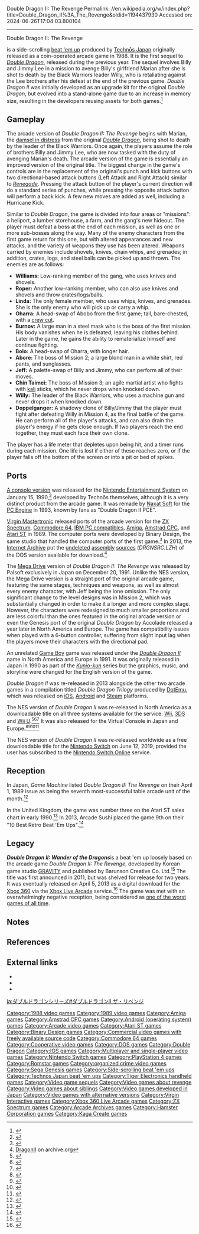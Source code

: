 Double Dragon II: The Revenge
Permalink: //en.wikipedia.org/w/index.php?title=Double_Dragon_II%3A_The_Revenge&oldid=1194437930
Accessed on: 2024-06-26T17:04:03.800104



------
Double Dragon II: The Revenge
{{Redirect|Double Dragon II|other games with the same title|Double Dragon II (disambiguation)}}
{{Use mdy dates|date=October 2020}}
{{More citations needed|date=July 2008}}
{{Infobox video game
|title = Double Dragon II: The Revenge
|image = DD2 Flyer.jpg
|image_size = 
|caption = Arcade flyer
|developer = [[Technōs Japan]]
|publisher = Technōs Japan
|composer = Kazunaka Yamane
|designer =
[[Yoshihisa Kishimoto]]
|released = {{vgrelease|NA|November 1988<ref name="Game-Machine">{{cite magazine |title=Overseas Readers Column: Parallel Case Influenced Manufacturers' Marketing At AMOA Expo '88 |magazine=[[:ja:ゲームマシン|Game Machine]]| issue=353 |publisher=[[:ja:アミューズメント通信社|Amusement Press, Inc.]] |date=December 15, 1988 |page=26 |url=https://onitama.tv/gamemachine/pdf/19881215p.pdf#page=14}}</ref><ref>{{cite web |title=Double Dragon II - The Revenge (USA) |url=https://flyers.arcade-museum.com/?page=thumbs&db=videodb&id=5671 |website=The Arcade Flyer Archive |access-date=13 March 2021}}</ref>|JP|December 1988<ref>{{cite web |title=Double Dragon II - The Revenge (Japan) |url=https://flyers.arcade-museum.com/?page=thumbs&db=videodb&id=6245 |website=The Arcade Flyer Archive |access-date=13 March 2021}}</ref><ref name="Game-Machine"/>|EU|January 1989<ref name="CU65"/>}}
|genre = [[Beat 'em up]]
|modes = [[Single-player video game|Single-player]], [[Multiplayer video game|multiplayer]]
|arcade system = 
|platforms =[[Arcade video game|Arcade]], [[Mega Drive]], [[PC Engine]], [[ZX Spectrum]], [[Commodore 64]], [[Amstrad CPC]], [[Atari ST]], [[Amiga]], [[IBM PC]], [[iOS]], [[Android (operating system)|Android]]
|series = ''[[Double Dragon]]''
}}

{{nihongo foot|'''''Double Dragon II: The Revenge'''''|{{ruby|双截龍|ダブルドラゴン}}II ザ・リベンジ||lead=yes|group=lower-alpha}} is a side-scrolling [[beat 'em up]] produced by [[Technōs Japan]] originally released as a coin-operated arcade game in 1988. It is the first sequel to ''[[Double Dragon (video game)|Double Dragon]]'', released during the previous year. The sequel involves Billy and Jimmy Lee in a mission to avenge Billy's girlfriend Marian after she is shot to death by the Black Warriors leader Willy, who is retaliating against the Lee brothers after his defeat at the end of the previous game. ''Double Dragon II'' was initially developed as an upgrade kit for the original ''Double Dragon'', but evolved into a stand-alone game due to an increase in memory size, resulting in the developers reusing assets for both games.<ref name=rom_exchange>{{cite web|url=http://happy.ap.teacup.com/page02/|title=Kishimoto on ''Double Dragon II: The Revenge''|language=ja|access-date=July 20, 2015|archive-date=January 13, 2016|archive-url=https://web.archive.org/web/20160113120854/http://happy.ap.teacup.com/page02/|url-status=dead}}</ref>

==Gameplay==
The arcade version of ''Double Dragon II: The Revenge'' begins with Marian, the [[damsel in distress]] from the original ''[[Double Dragon (video game)|Double Dragon]]'', being shot to death by the leader of the Black Warriors. Once again, the players assume the role of brothers Billy and Jimmy Lee, who are now tasked with the duty of avenging Marian's death. The arcade version of the game is essentially an improved version of the original title. The biggest change in the game's controls are in the replacement of the original's punch and kick buttons with two directional-based attack buttons (Left Attack and Right Attack) similar to ''[[Renegade (video game)|Renegade]]''. Pressing the attack button of the player's current direction will do a standard series of punches, while pressing the opposite attack button will perform a back kick. A few new moves are added as well, including a Hurricane Kick.

Similar to ''Double Dragon'', the game is divided into four areas or "missions": a heliport, a lumber storehouse, a farm, and the gang's new hideout. The player must defeat a boss at the end of each mission, as well as one or more sub-bosses along the way. Many of the enemy characters from the first game return for this one, but with altered appearances and new attacks, and the variety of weapons they use has been altered. Weapons carried by enemies include shovels, knives, chain whips, and grenades; in addition, crates, logs, and steel balls can be picked up and thrown. The enemies are as follows:

* '''Williams:''' Low-ranking member of the gang, who uses knives and shovels.
* '''Roper:''' Another low-ranking member, who can also use knives and shovels and throw crates/logs/balls.
* '''Linda:''' The only female member, who uses whips, knives, and grenades. She is the only enemy who will pick up or carry a whip.
* '''Oharra:''' A head-swap of Abobo from the first game; tall, bare-chested, with a [[crew cut]].
* '''Burnov:''' A large man in a steel mask who is the boss of the first mission. His body vanishes when he is defeated, leaving his clothes behind. Later in the game, he gains the ability to rematerialize himself and continue fighting.
* '''Bolo:''' A head-swap of Oharra, with longer hair.
* '''Abore:''' The boss of Mission 2; a large blond man in a white shirt, red pants, and sunglasses.
* '''Jeff:''' A palette-swap of Billy and Jimmy, who can perform all of their moves. 
* '''Chin Taimei:''' The boss of Mission 3; an agile martial artist who fights with [[arnis|kali]] sticks, which he never drops when knocked down.
* '''Willy:''' The leader of the Black Warriors, who uses a machine gun and never drops it when knocked down.
* '''Doppelganger:''' A shadowy clone of Billy/Jimmy that the player must fight after defeating Willy in Mission 4, as the final battle of the game. He can perform all of the player's attacks, and can also drain the player's energy if he gets close enough. If two players reach the end together, they must each face their own clone.

The player has a life meter that depletes upon being hit, and a timer runs during each mission. One life is lost if either of these reaches zero, or if the player falls off the bottom of the screen or into a pit or bed of spikes.

==Ports==
[[Double Dragon II: The Revenge (NES video game)|A console version]] was released for the [[Nintendo Entertainment System]] on January 15, 1990,<ref>{{cite magazine |url=https://retrocdn.net/images/6/6e/EGM_US_008.pdf |title=''Double Dragon 2'' |date=March 1990 |magazine=Electronic Gaming Monthly |page=10 |access-date=March 13, 2019}}</ref> developed by Technōs themselves, although it is a very distinct product from the arcade game. It was remade by [[Naxat Soft]] for the [[PC Engine]] in 1993, known by fans as "Double Dragon II PCE".

[[Virgin Interactive|Virgin Mastertronic]] released ports of the arcade version for the [[ZX Spectrum]], [[Commodore 64]], [[IBM PC compatible]]s, [[Amiga]], [[Amstrad CPC]], and [[Atari ST]] in 1989. The computer ports were developed by Binary Design, the same studio that handled the computer ports of the first game.<ref>{{WoS game|id=0001458}}</ref> In 2013, the [[Internet Archive]] put the [[undelete]]d [[Assembly language|assembly]] [[Source code|sources]] (''DRGNSRC.LZH'') of the DOS version available for download.<ref>[https://archive.org/details/DRAGONII DragonII] on archive.org</ref>

The [[Mega Drive]] version of ''Double Dragon II: The Revenge'' was released by Palsoft exclusively in Japan on December 20, 1991. Unlike the NES version, the Mega Drive version is a straight port of the original arcade game, featuring the same stages, techniques and weapons, as well as almost every enemy character, with Jeff being the lone omission. The only significant change to the level designs was in Mission 2, which was substantially changed in order to make it a longer and more complex stage. However, the characters were redesigned to much smaller proportions and are less colorful than the ones featured in the original arcade version or even the Genesis port of the original ''Double Dragon'' by Accolade released a year later in North America and Europe. The game has compatibility issues when played with a 6-button controller, suffering from slight input lag when the players move their characters with the directional pad.

An unrelated [[Game Boy]] game was released under the ''[[Double Dragon II (Game Boy)|Double Dragon II]]'' name in North America and Europe in 1991. It was originally released in Japan in 1990 as part of the ''[[Kunio-kun]]'' series but the graphics, music, and storyline were changed for the English version of the game.

''Double Dragon II'' was re-released in 2013 alongside the other two arcade games in a compilation titled ''Double Dragon Trilogy'' produced by [[DotEmu]], which was released on [[iOS]], [[Android (operating system)|Android]] and [[Steam (service)|Steam]] platforms.

The NES version of ''Double Dragon II'' was re-released in North America as a downloadable title on all three systems available for the service: [[Wii]], [[3DS]] and [[Wii U]].<ref>{{Cite web|url=https://www.nintendo.com/games/detail/UuXX8OZFLChK4rU9eUALRvYbJRnwHq_b|title=Nintendo - Official Site - Video Game Consoles, Games - Nintendo - Official Site|access-date=December 11, 2018|archive-date=February 14, 2019|archive-url=https://web.archive.org/web/20190214125124/https://www.nintendo.com/games/detail/UuXX8OZFLChK4rU9eUALRvYbJRnwHq_b|url-status=dead}}</ref><ref>{{Cite web|url=https://www.nintendo.com/games/detail/yDOglz-Pkq61LlNnEK9U0Wt5dYU6M3KW|title = Nintendo - Official Site - Video Game Consoles, Games - Nintendo - Official Site}}</ref><ref>{{Cite web|url=https://www.nintendo.com/games/detail/3P5rmneYKSyMkMz4xp_oo9NIatLqth-p|title=Nintendo - Official Site - Video Game Consoles, Games - Nintendo - Official Site|access-date=December 11, 2018|archive-date=April 29, 2017|archive-url=https://web.archive.org/web/20170429210221/https://www.nintendo.com/games/detail/3P5rmneYKSyMkMz4xp_oo9NIatLqth-p|url-status=dead}}</ref> It was also released for the Virtual Console in Japan and Europe.<ref>{{Cite web|url=https://www.nintendo.co.jp/wii/vc/vc_ddn2/|title=VC ダブルドラゴンII the Revenge}}</ref><ref>{{Cite web|url=https://www.nintendo.co.jp/titles/50010000014496|title=ダブルドラゴンII the Revenge {{pipe}} ニンテンドー3DS {{pipe}} 任天堂}}</ref><ref>{{Cite web|url=https://www.nintendo.co.jp/titles/20010000006746|title=ダブルドラゴンII the Revenge {{pipe}} Wii U {{pipe}} 任天堂}}</ref><ref>{{Cite web|url=https://www.nintendo.co.uk/Games/NES/Double-Dragon-II-The-Revenge-523877.html|title = Double Dragon II: The Revenge}}</ref>

The NES version of ''Double Dragon II'' was re-released worldwide as a free downloadable title for the [[Nintendo Switch]] on June 12, 2019, provided the user has subscribed to the [[Nintendo Switch Online]] service.

== Reception ==
{{Video game reviews
| ARC = true
| AMI = true
| AST = true
| ZX = true
| ACE_AMI = 720<ref name="ACE27">{{cite web|url=http://www.worldofspectrum.org/showmag.cgi?mag=ACE/Issue27/Pages/ACE2700065.jpg |title=Archive - Magazine viewer |publisher=World of Spectrum |access-date=September 15, 2013}}</ref>
| ACE_ARC = Positive<ref>{{cite magazine |title=Arcade Ace |magazine=[[ACE (magazine)|ACE]] |date=6 April 1989 |issue=20 (May 1989) |pages=22–3 |url=https://archive.org/details/ACE_Issue_20_1989-05_Future_Publishing_GB/page/n21/mode/2up}}</ref>
| ACE_AST = 725<ref name="ACE27"/>
| CRASH_ZX = 85%<ref>{{cite web|url=http://www.worldofspectrum.org/showmag.cgi?mag=Crash/Issue71/Pages/Crash7100070.jpg |title=Archive - Magazine viewer |publisher=World of Spectrum |access-date=September 15, 2013}}</ref>
| SUser_ZX = 87%<ref>{{cite web|url=http://www.worldofspectrum.org/showmag.cgi?mag=SinclairUser/Issue094/Pages/SinclairUser09400044.jpg |title=Archive - Magazine viewer |publisher=World of Spectrum |access-date=September 15, 2013}}</ref>
| TGM_AMI = 83%<ref name="TGM26">{{cite web|url=http://www.worldofspectrum.org/showmag.cgi?mag=TheGamesMachine/Issue26/Pages/TheGamesMachine2600036.jpg |title=Archive - Magazine viewer |publisher=World of Spectrum |access-date=September 15, 2013}}</ref>
| TGM_AST = 83%<ref name="TGM26"/>
| TGM_ZX = 82%<ref name="TGM26"/>
| YSinclair_ARC = 8/10<ref>{{cite magazine |last1=Brennan |first1=Ciarán |title=Slots of Fun |magazine=[[Your Sinclair]] |date=17 April 1989 |issue=41 (May 1989) |pages=76–7 |url=https://www.solvalou.com/arcade/reviews/63/107}}</ref>
| YSinclair_ZX = 77%<ref>{{cite web |url=http://www.ysrnry.co.uk/articles/doubledragonii.htm |title=Double Dragon II |publisher=Ysrnry.co.uk |access-date=September 15, 2013 |url-status=dead |archive-url=https://web.archive.org/web/20130801033511/http://ysrnry.co.uk/articles/doubledragonii.htm |archive-date=August 1, 2013}}</ref>
| rev1 = ''[[Commodore User]]''
| rev1_ARC = 7/10<ref name="CU65">{{cite magazine |title=Double Dragon 2: The Revenge |magazine=[[Commodore User]] |date=26 January 1989 |issue=65 (February 1989) |publisher=[[EMAP]] |location=United Kingdom |pages=96–7 |url=https://archive.org/details/commodore-user-magazine-65/page/n95/mode/2up}}</ref>
| rev2 = ''MicroHobby'' (ES)
| rev2_ZX = 78%<ref>{{cite web|url=http://www.worldofspectrum.org/showmag.cgi?mag=MicroHobby/Issue198/Pages/MicroHobby19800032.jpg |title=Archive - Magazine viewer |publisher=World of Spectrum |access-date=September 15, 2013}}</ref>
}}

In Japan, ''Game Machine'' listed ''Double Dragon II: The Revenge'' on their April 1, 1989 issue as being the seventh most-successful table arcade unit of the month.<ref>{{cite magazine|title=Game Machine's Best Hit Games 25 - テーブル型TVゲーム機 (Table Videos)|magazine=[[:ja:ゲームマシン|Game Machine]]|issue=353|publisher=[[:ja:アミューズメント通信社|Amusement Press, Inc.]]|date=April 1, 1989|page=25|lang=ja}}</ref>

In the United Kingdom, the game was number three on the Atari ST sales chart in early 1990.<ref>{{cite magazine |title=ST Chart |magazine=[[Zero (video game magazine)|Zero]] |date=March 1990 |issue=5 |publisher=[[Dennis Publishing]] |page=16 |url=https://archive.org/stream/zero-magazine-05/Zero_05_Mar_1990#page/n15}}</ref> In 2013, Arcade Sushi placed the game 9th on their "10 Best Retro Beat 'Em Ups".<ref>{{Cite web|last=Ledford|first=Jon|date=May 30, 2013|title=10 Best Retro Beat 'Em Ups|url=https://arcadesushi.com/best-retro-beat-em-ups/|url-status=live|access-date=2022-01-09|website=Arcade Sushi|language=en|archive-url=https://web.archive.org/web/20130609113958/http://arcadesushi.com:80/best-retro-beat-em-ups/? |archive-date=June 9, 2013}}</ref>

== Legacy ==
'''''Double Dragon II: Wander of the Dragons'''''{{splitto|Double Dragon II: Wander of the Dragons|date=July 2023}}is a beat 'em up loosely based on the arcade game ''Double Dragon II: The Revenge'', developed by Korean game studio [[Gravity (Korean company)|GRAVITY]] and published by Barunson Creative Co. Ltd.<ref>{{cite web|url=http://marketplace.xbox.com/en-US/Product/Double-Dragon-II/66acd000-77fe-1000-9115-d8025841128d |title=Double Dragon II - Xbox.com |publisher=Marketplace.xbox.com |access-date=September 15, 2013}}</ref> The title was first announced in 2011, but was shelved for release for two years. It was eventually released on April 5, 2013 as a digital download for the [[Xbox 360]] via the [[Xbox Live Arcade]] service.<ref>{{cite magazine |url=http://www.gameinformer.com/b/news/archive/2013/03/26/double-dragon-2-remake-heading-to-xbox-live-arcade-next-week.aspx |author=Hilliard, Kyle |date=March 26, 2013 |access-date=April 2, 2013 |title=News: Double Dragon 2 Remake Heading To Xbox Live Arcade Next Week|magazine=[[Game Informer]]}}</ref> The game was met with an overwhelmingly negative reception, being considered as [[List of video games notable for negative reception|one of the worst games of all time]].

== Notes ==
{{Notelist}}

==References==
{{Reflist}}

==External links==
* {{WoS game|id=0001458}}
* {{moby game|id=/double-dragon-ii-the-revenge}}
* {{KLOV game|id=7623}}

{{Double Dragon series|state=expanded}}
{{Authority control}}

[[Category:1988 video games]]
[[Category:1989 video games]]
[[Category:Amiga games]]
[[Category:Amstrad CPC games]]
[[Category:Android (operating system) games]]
[[Category:Arcade video games]]
[[Category:Atari ST games]]
[[Category:Binary Design games]]
[[Category:Commercial video games with freely available source code]]
[[Category:Commodore 64 games]]
[[Category:Cooperative video games]]
[[Category:DOS games]]
[[Category:Double Dragon]]
[[Category:IOS games]]
[[Category:Multiplayer and single-player video games]]
[[Category:Nintendo Switch games]]
[[Category:PlayStation 4 games]]
[[Category:Romstar games]]
[[Category:organized crime video games]]
[[Category:Sega Genesis games]]
[[Category:Side-scrolling beat 'em ups]]
[[Category:Technōs Japan beat 'em ups]]
[[Category:Tiger Electronics handheld games]]
[[Category:Video game sequels]]
[[Category:Video games about revenge]]
[[Category:Video games about siblings]]
[[Category:Video games developed in Japan]]
[[Category:Video games with alternative versions]]
[[Category:Virgin Interactive games]]
[[Category:Xbox 360 Live Arcade games]]
[[Category:ZX Spectrum games]]
[[Category:Arcade Archives games]]
[[Category:Hamster Corporation games]]
[[Category:Kaga Create games]]

[[ja:ダブルドラゴンシリーズ#ダブルドラゴンII ザ・リベンジ]]